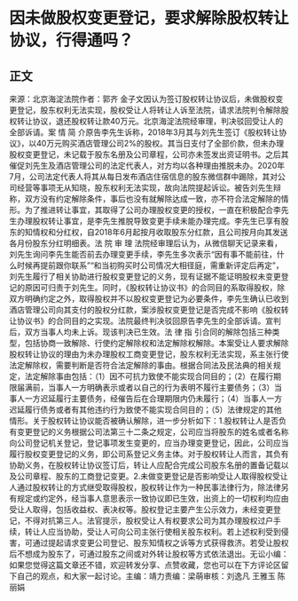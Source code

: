 # 因未做股权变更登记，要求解除股权转让协议，行得通吗？
## 正文
来源：北京海淀法院作者：郭齐 金子文因认为签订股权转让协议后，未做股权变更登记，股东权利无法实现，股权受让人将转让人诉至法院，请求法院判令解除股权转让协议，退还股权转让款40万元。北京海淀法院经审理，判决驳回受让人的全部诉请。案 情 简 介原告李先生诉称，2018年3月其与刘先生签订《股权转让协议》，以40万元购买酒店管理公司2%的股权。其当日支付了全部价款，但未办理股权变更登记，未记载于股东名册及公司章程，公司亦未签发出资证明书。之后其催促刘先生及酒店管理公司的法定代表人，对方均以各种理由推脱未办。2020年7月，公司法定代表人将其从每日发布酒店住宿信息的股东微信群中踢除，其对公司经营等事项无从知晓，股东权利无法实现，故向法院提起诉讼。被告刘先生辩称，双方没有约定解除条件，事后也没有就解除达成一致，亦不符合法定解除的情形。为了推进转让事宜，其取得了公司办理股权变更的授权，一直在积极配合李先生办理股权转让事宜，是李先生推脱导致变更手续未能办理完成。李先生已享有股东的知情权和分红权，自2018年6月起按月收取股东分红款，且公司按月向其发送各月份股东分红明细表。法 院 审 理 法院经审理后认为，从微信聊天记录来看，刘先生询问李先生能否前去办理变更手续，李先生多次表示“因有事不能前往，什么时候再提前跟你联系”“和当初购买时公司情况大相径庭，需重新评定后再定”，刘先生履行了相关协助进行股权变更登记的义务，现有证据不能证明股权未变更登记的原因可归责于刘先生。同时，《股权转让协议书》的合同目的系取得股权，除双方明确约定之外，取得股权并不以股权变更登记为必要条件，李先生确认已收到酒店管理公司向其支付的股权分红款，案涉股权变更登记是否完成不影响《股权转让协议书》的合同目的之实现。法院最终判决驳回原告李先生的全部诉请。宣判后，双方当事人均未上诉。现该判决已生效。法 律 指 引合同的解除包括三种类型，包括协商一致解除、行使约定解除权和法定解除权解除。本案受让人要求解除股权转让协议的理由为未办理股权工商变更登记，股东权利无法实现，系主张行使法定解除权，需要判断是否符合法定解除的事由。根据合同法及民法典的相关规定，法定解除事由包括：（1）因不可抗力致使不能实现合同目的；（2）在履行期限届满前，当事人一方明确表示或者以自己的行为表明不履行主要债务；（3）当事人一方迟延履行主要债务，经催告后在合理期限内仍未履行；（4）当事人一方迟延履行债务或者有其他违约行为致使不能实现合同目的；（5）法律规定的其他情形。关于股权转让协议能否被确认解除，进一步分析如下：1.股权转让人是否负有变更登记的义务根据公司法第三十二条之规定，公司应当将股东的姓名或者名称向公司登记机关登记，登记事项发生变更的，应当办理变更登记，因此，公司应当履行股权变更登记的义务，即公司系登记义务主体。对于股权转让人而言，其负有协助义务，在股权转让协议签订后，转让人应配合完成公司股东名册的置备记载以及公司章程、股东的工商登记变更。2.未做变更登记是否影响受让人取得股权受让人通过股权转让的方式继受取得股权，股权转让作为一种民事法律行为，除法律另有规定或约定外，经当事人意思表示一致协议即已生效，出资上的一切权利均应由受让人取得，包括收益权、表决权等。股权登记主要产生公示效力，未经变更登记，不得对抗第三人。法官提示，股权受让人有权要求公司为其办理股权过户手续，转让人应当协助，受让人可向公司主张行使相关股东权利。若上述权利受到侵害，可通过提起请求变更公司登记、股东知情权之诉等方式获得救济。若受让股权后不想成为股东了，可通过股东之间或对外转让股权等方式依法退出。无讼小编：如果您觉得这篇文章还不错，欢迎转发分享、点赞收藏，您也可以在下方评论区留下自己的观点，和大家一起讨论。主编：靖力责编：梁萌审核：刘逸凡 王雅玉 陈丽娟